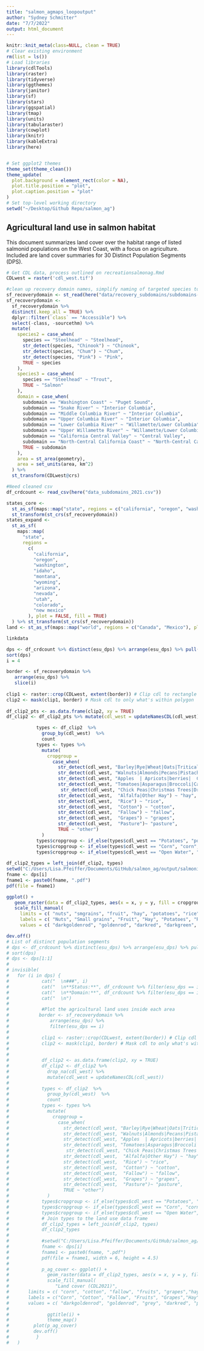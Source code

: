 ```yaml
---
title: "salmon_agmaps_loopoutput"
author: "Sydney Schmitter"
date: "7/7/2022"
output: html_document
---
```


```r
knitr::knit_meta(class=NULL, clean = TRUE)
# Clear existing environment
rm(list = ls())
# Load libraries
library(cdlTools)
library(raster)
library(tidyverse)
library(ggthemes)
library(janitor)
library(sf)
library(stars)
library(ggspatial)
library(tmap)
library(units)
library(tabularaster)
library(cowplot)
library(knitr)
library(kableExtra)
library(here)


# Set ggplot2 themes
theme_set(theme_clean())
theme_update(
  plot.background = element_rect(color = NA),
  plot.title.position = "plot",
  plot.caption.position = "plot"
)
# Set top-level working directory
setwd("~/Desktop/Github Repo/salmon_ag")
```

## Agricultural land use in salmon habitat

This document summarizes land cover over the habitat range of listed salmonid populations on the West Coast, with a focus on agriculture. Included are land cover summaries for 30 Distinct Population Segments (DPS).

```r
# Get CDL data, process outlined on recreationsalmonag.Rmd
CDLwest = raster('cdl_west.tif')

#clean up recovery domain names, simplify naming of targeted species to summarize
sf_recoverydomain <- st_read(here("data/recovery_subdomains/subdomains-ver7.shp")) %>% clean_names()
sf_recoverydomain <-
  sf_recoverydomain %>%
  distinct(.keep_all = TRUE) %>%
  dplyr::filter(`class` == "Accessible") %>%
  select(-class, -sourcethm) %>%
  mutate(
    species2 = case_when(
      species == "Steelhead" ~ "Steelhead",
      str_detect(species, "Chinook") ~ "Chinook",
      str_detect(species, "Chum") ~ "Chum",
      str_detect(species, "Pink") ~ "Pink",
      TRUE ~ species
    ),
    species3 = case_when(
      species == "Steelhead" ~ "Trout",
      TRUE ~ "Salmon"
    ),
    domain = case_when(
      subdomain == "Washington Coast" ~ "Puget Sound",
      subdomain == "Snake River" ~ "Interior Columbia",
      subdomain == "Middle Columbia River" ~ "Interior Columbia",
      subdomain == "Upper Columbia River" ~ "Interior Columbia",
      subdomain == "Lower Columbia River" ~ "Willamette/Lower Columbia",
      subdomain == "Upper Willamette River" ~ "Willamette/Lower Columbia",
      subdomain == "California Central Valley" ~ "Central Valley",
      subdomain == "North-Central California Coast" ~ "North-Central California Coast",
      TRUE ~ subdomain
    ),
    area = st_area(geometry),
    area = set_units(area, km^2)
  ) %>%
  st_transform(CDLwest@crs)

#Need cleaned csv
df_crdcount <- read_csv(here("data_subdomains_2021.csv"))

states_core <- 
  st_as_sf(maps::map("state", regions = c("california", "oregon", "washington", "idaho"), plot = FALSE, fill = TRUE)) %>%
  st_transform(st_crs(sf_recoverydomain))
states_expand <-
  st_as_sf(
    maps::map(
      "state", 
      regions = 
        c(
          "california", 
          "oregon", 
          "washington", 
          "idaho", 
          "montana", 
          "wyoming",
          "arizona",
          "nevada",
          "utah",
          "colorado",
          "new mexico"
        ), plot = FALSE, fill = TRUE)
  ) %>% st_transform(st_crs(sf_recoverydomain))
land <- st_as_sf(maps::map("world", regions = c("Canada", "Mexico"), plot = FALSE, fill = TRUE)) %>% st_transform(st_crs(sf_recoverydomain))

linkdata
```

```r
dps <- df_crdcount %>% distinct(esu_dps) %>% arrange(esu_dps) %>% pull(esu_dps)
sort(dps)
i = 4

border <- sf_recoverydomain %>% 
   arrange(esu_dps) %>% 
   slice(i)
 
clip1 <- raster::crop(CDLwest, extent(border)) # Clip cdl to rectangle extents of the polygon
clip2 <- mask(clip1, border) # Mask cdl to only what's within polygon
 
df_clip2_pts <- as.data.frame(clip2, xy = TRUE)
df_clip2 <- df_clip2_pts %>% mutate(cdl_west = updateNamesCDL(cdl_west))

           types <- df_clip2  %>%
             group_by(cdl_west)  %>%
             count
           types <- types %>%
             mutate(
               cropgroup =
                 case_when(
                   str_detect(cdl_west, "Barley|Rye|Wheat|Oats|Triticale|Sorghum|Buckwheat|Millet|Dbl") ~ "smgrains",
                   str_detect(cdl_west, "Walnuts|Almonds|Pecans|Pistachios") ~ "nuts" ,
                   str_detect(cdl_west, "Apples  | Apricots|berries|  Cantaloupes|Cherries|Citrus|Watermelons|Melons|Nectarines|Oranges|Peaches|Pears|Plums|Pomegranates|Other Tree|Olives") ~ "fruits",
                   str_detect(cdl_west, "Tomatoes|Asparagus|Broccoli|Cabbage|Carrots|Cauliflower|Cucumbers|Garlic|Gourds|Greens|Lettuce|Onions|Peas|Peppers|Popcorn|Pumpkins|Radish|Squash|Sweet Corn|Sweet Potatoes|Turnips") ~ "vegetables",
                    str_detect(cdl_west, "Chick Peas|Christmas Trees|Dry Beans|Flaxseed|Herbs|Hops|Lentils|Mint|Misc Vegs|Mustard|Other Crops|Rape|Safflower|Sod/Grass Seed|Sugarbeets|Sunflower|Vetch") ~ "other_crops",
                   str_detect(cdl_west,  "Alfalfa|Other Hay") ~ "hay",
                   str_detect(cdl_west,  "Rice") ~ "rice",
                   str_detect(cdl_west,  "Cotton") ~ "cotton",
                   str_detect(cdl_west,  "Fallow") ~ "fallow",
                   str_detect(cdl_west,  "Grapes") ~ "grapes",
                   str_detect(cdl_west,  "Pasture")~ "pasture",
                   TRUE ~ "other")
             )
           types$cropgroup <- if_else(types$cdl_west == "Potatoes", "potatoes", types$cropgroup)
           types$cropgroup <- if_else(types$cdl_west == "Corn", "corn", types$cropgroup)
           types$cropgroup <- if_else(types$cdl_west == "Open Water", "Open Water", types$cropgroup)
           
df_clip2_types = left_join(df_clip2, types)
setwd("C:/Users/Lisa.Pfeiffer/Documents/GitHub/salmon_ag/output/salmonid_ag_maps/")
fname <- dps[i]
fname1 <- paste0(fname, ".pdf")
pdf(file = fname1)

ggplot() + 
   geom_raster(data = df_clip2_types, aes(x = x, y = y, fill = cropgroup)) + 
   scale_fill_manual(
     limits = c( "nuts", "smgrains", "fruit", "hay", "potatoes", "rice", "cotton", "fallow", "grapes", "veg", "corn", "othercrops", "Open Water", "Pasture", "other"),
     labels = c( "Nuts", "Small grains", "Fruit", "Hay", "Potatoes", "Rice", "Cotton", "Fallow cropland", "Grapes", "Vegetables", "Corn", "Other crops", "Open Water", "Pasture", "other"),
     values = c( "darkgoldenrod", "goldenrod", "darkred", "darkgreen", "black",  "violet","pink", "grey", "purple", "lightgreen", "gold", "lightblue", "darkblue", "springgreen3", "antiquewhite1"))

dev.off()
# List of distinct population segments 
# dps <- df_crdcount %>% distinct(esu_dps) %>% arrange(esu_dps) %>% pull(esu_dps)
# sort(dps)
# dps <- dps[1:1]
# 
# invisible(
#   for (i in dps) { 
#            cat("  \n###", i)
#            cat("  \n**Status:**", df_crdcount %>% filter(esu_dps == i) %>% pull(status))
#            cat("  \n**Domain:**", df_crdcount %>% filter(esu_dps == i) %>% pull(domain))
#            cat("  \n")
#            
#            #Plot the agricultural land uses inside each area
#           border <- sf_recoverydomain %>% 
#               arrange(esu_dps) %>% 
#               filter(esu_dps == i)
#            
#            clip1 <- raster::crop(CDLwest, extent(border)) # Clip cdl to rectangle extents of the polygon
#            clip2 <- mask(clip1, border) # Mask cdl to only what's within polygon
#            
#            
#            df_clip2 <- as.data.frame(clip2, xy = TRUE)
#            df_clip2 <- df_clip2 %>% 
#              drop_na(cdl_west) %>% 
#              mutate(cdl_west = updateNamesCDL(cdl_west))
#            
#            types <- df_clip2  %>%
#              group_by(cdl_west)  %>%
#              count
#            types <- types %>%
#              mutate(
#                cropgroup = 
#                  case_when(
#                    str_detect(cdl_west, "Barley|Rye|Wheat|Oats|Triticale|Sorghum|Buckwheat|Millet|Dbl") ~ "smgrains",
#                    str_detect(cdl_west, "Walnuts|Almonds|Pecans|Pistachios") ~ "nuts" ,
#                    str_detect(cdl_west, "Apples  | Apricots|berries|  Cantaloupes|Cherries|Citrus|Watermelons|Melons|Nectarines|Oranges|Peaches|Pears|Plums|Pomegranates|Other Tree|Olives") ~ "fruits",
#                    str_detect(cdl_west, "Tomatoes|Asparagus|Broccoli|Cabbage|Carrots|Cauliflower|Cucumbers|Garlic|Gourds|Greens|Lettuce|Onions|Peas|Peppers|Popcorn|Pumpkins|Radish|Squash|Sweet Corn|Sweet Potatoes|Turnips") ~ "vegetables",
#                     str_detect(cdl_west, "Chick Peas|Christmas Trees|Dry Beans|Flaxseed|Herbs|Hops|Lentils|Mint|Misc Vegs|Mustard|Other Crops|Rape|Safflower|Sod/Grass Seed|Sugarbeets|Sunflower|Vetch") ~ "other_crops",
#                    str_detect(cdl_west,  "Alfalfa|Other Hay") ~ "hay",
#                    str_detect(cdl_west,  "Rice") ~ "rice",
#                    str_detect(cdl_west,  "Cotton") ~ "cotton",
#                    str_detect(cdl_west,  "Fallow") ~ "fallow",
#                    str_detect(cdl_west,  "Grapes") ~ "grapes",
#                    str_detect(cdl_west,  "Pasture")~ "pasture",
#                    TRUE ~ "other")
#              )
#            types$cropgroup <- if_else(types$cdl_west == "Potatoes", "potatoes", types$cropgroup)
#            types$cropgroup <- if_else(types$cdl_west == "Corn", "corn", types$cropgroup)
#            types$cropgroup <- if_else(types$cdl_west == "Open Water", "Open Water", types$cropgroup)
#            # Join types to the land use data frame
#            df_clip2_types = left_join(df_clip2, types)
#            df_clip2_types 
#            
#            #setwd("C:/Users/Lisa.Pfeiffer/Documents/GitHub/salmon_ag/output/salmonid_ag_maps/")
#            fname <- dps[i]
#            fname1 <- paste0(fname, ".pdf")
#            pdf(file = fname1, width = 6, height = 4.5)
#            
#            p_ag_cover <- ggplot() +
#              geom_raster(data = df_clip2_types, aes(x = x, y = y, fill = cropgroup)) +
#              scale_fill_manual(
#                 "Land cover (CDL2021)",
#       limits = c( "corn", "cotton", "fallow", "fruits", "grapes","hay","other_crops", "nuts",  "pasture", "potatoes", "rice", "smgrains",  "vegetables", "Open Water", "other"),
#       labels = c("Corn", "Cotton", "Fallow", "Fruits", "Grapes","Hay","Other Crops", "Nuts", "Pasture", "Potatoes", "Rice", "Small Grains",  "Vegetables", "Open Water", "Other"),
#       values = c( "darkgoldenrod", "goldenrod", "grey", "darkred", "purple", "lightgreen", "gold", "tan", "darkgreen", "black", "violet","pink",  "springgreen3", "darkblue", "antiquewhite1")) +
#   
#              ggtitle(i) +
#              theme_map()
#         plot(p_ag_cover)
#         dev.off()
#          }
#   )

```
